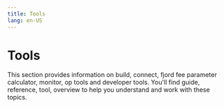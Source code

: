 ```yaml
---
title: Tools
lang: en-US
---
```



# Tools

This section provides information on build, connect, fjord fee parameter calculator, monitor, op tools and developer tools. You'll find guide, reference, tool, overview to help you understand and work with these topics.

<Cards>
  <Card title="Build" href="/builders/tools/build" />
  <Card title="Connect" href="/builders/tools/connect" />
  <Card title="Fjord fee parameter calculator" href="/builders/tools/fee-calculator" />
  <Card title="Monitor" href="/builders/tools/monitor" />
  <Card title="Op tools" href="/builders/tools/op-tools" />
  <Card title="Developer tools" href="/builders/tools/overview" />
</Cards>
